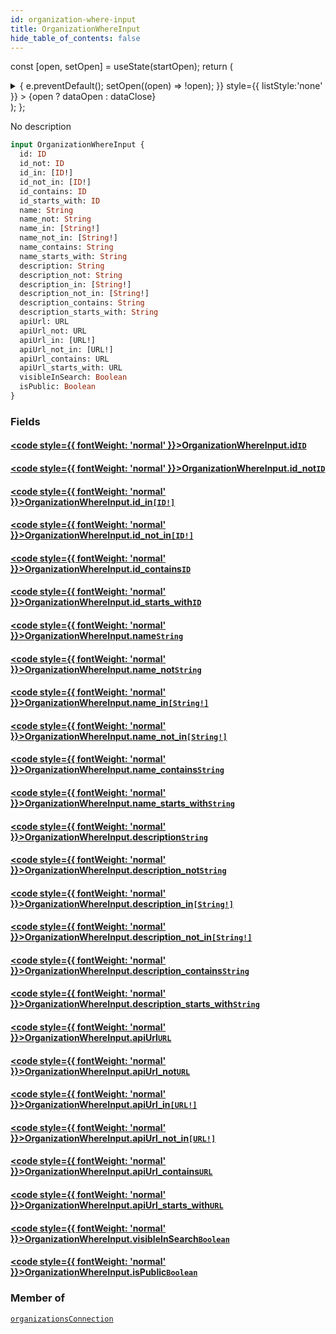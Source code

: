 ```yaml
---
id: organization-where-input
title: OrganizationWhereInput
hide_table_of_contents: false
---
```






const [open, setOpen] = useState(startOpen);
return (
<details {...(open ? { open: true } : {})} className="details" style={{ border:'none', boxShadow:'none', background:'var(--ifm-background-color)' }}>
<summary
onClick={(e) => {
e.preventDefault();
setOpen((open) => !open);
}}
style={{ listStyle:'none' }} >
{open ? dataOpen : dataClose}
</summary>
{open && children}
</details>
);
};

No description

```graphql
input OrganizationWhereInput {
  id: ID
  id_not: ID
  id_in: [ID!]
  id_not_in: [ID!]
  id_contains: ID
  id_starts_with: ID
  name: String
  name_not: String
  name_in: [String!]
  name_not_in: [String!]
  name_contains: String
  name_starts_with: String
  description: String
  description_not: String
  description_in: [String!]
  description_not_in: [String!]
  description_contains: String
  description_starts_with: String
  apiUrl: URL
  apiUrl_not: URL
  apiUrl_in: [URL!]
  apiUrl_not_in: [URL!]
  apiUrl_contains: URL
  apiUrl_starts_with: URL
  visibleInSearch: Boolean
  isPublic: Boolean
}
```

### Fields

#### [<code style={{ fontWeight: 'normal' }}>OrganizationWhereInput.<b>id</b></code>](#)<Bullet />[`ID`](../../../docs/schema/scalars/id) <Badge class="secondary" text="scalar"/>

>

#### [<code style={{ fontWeight: 'normal' }}>OrganizationWhereInput.<b>id_not</b></code>](#)<Bullet />[`ID`](../../../docs/schema/scalars/id) <Badge class="secondary" text="scalar"/>

>

#### [<code style={{ fontWeight: 'normal' }}>OrganizationWhereInput.<b>id_in</b></code>](#)<Bullet />[`[ID!]`](../../../docs/schema/scalars/id) <Badge class="secondary" text="list"/> <Badge class="secondary" text="scalar"/>

>

#### [<code style={{ fontWeight: 'normal' }}>OrganizationWhereInput.<b>id_not_in</b></code>](#)<Bullet />[`[ID!]`](../../../docs/schema/scalars/id) <Badge class="secondary" text="list"/> <Badge class="secondary" text="scalar"/>

>

#### [<code style={{ fontWeight: 'normal' }}>OrganizationWhereInput.<b>id_contains</b></code>](#)<Bullet />[`ID`](../../../docs/schema/scalars/id) <Badge class="secondary" text="scalar"/>

>

#### [<code style={{ fontWeight: 'normal' }}>OrganizationWhereInput.<b>id_starts_with</b></code>](#)<Bullet />[`ID`](../../../docs/schema/scalars/id) <Badge class="secondary" text="scalar"/>

>

#### [<code style={{ fontWeight: 'normal' }}>OrganizationWhereInput.<b>name</b></code>](#)<Bullet />[`String`](../../../docs/schema/scalars/string) <Badge class="secondary" text="scalar"/>

>

#### [<code style={{ fontWeight: 'normal' }}>OrganizationWhereInput.<b>name_not</b></code>](#)<Bullet />[`String`](../../../docs/schema/scalars/string) <Badge class="secondary" text="scalar"/>

>

#### [<code style={{ fontWeight: 'normal' }}>OrganizationWhereInput.<b>name_in</b></code>](#)<Bullet />[`[String!]`](../../../docs/schema/scalars/string) <Badge class="secondary" text="list"/> <Badge class="secondary" text="scalar"/>

>

#### [<code style={{ fontWeight: 'normal' }}>OrganizationWhereInput.<b>name_not_in</b></code>](#)<Bullet />[`[String!]`](../../../docs/schema/scalars/string) <Badge class="secondary" text="list"/> <Badge class="secondary" text="scalar"/>

>

#### [<code style={{ fontWeight: 'normal' }}>OrganizationWhereInput.<b>name_contains</b></code>](#)<Bullet />[`String`](../../../docs/schema/scalars/string) <Badge class="secondary" text="scalar"/>

>

#### [<code style={{ fontWeight: 'normal' }}>OrganizationWhereInput.<b>name_starts_with</b></code>](#)<Bullet />[`String`](../../../docs/schema/scalars/string) <Badge class="secondary" text="scalar"/>

>

#### [<code style={{ fontWeight: 'normal' }}>OrganizationWhereInput.<b>description</b></code>](#)<Bullet />[`String`](../../../docs/schema/scalars/string) <Badge class="secondary" text="scalar"/>

>

#### [<code style={{ fontWeight: 'normal' }}>OrganizationWhereInput.<b>description_not</b></code>](#)<Bullet />[`String`](../../../docs/schema/scalars/string) <Badge class="secondary" text="scalar"/>

>

#### [<code style={{ fontWeight: 'normal' }}>OrganizationWhereInput.<b>description_in</b></code>](#)<Bullet />[`[String!]`](../../../docs/schema/scalars/string) <Badge class="secondary" text="list"/> <Badge class="secondary" text="scalar"/>

>

#### [<code style={{ fontWeight: 'normal' }}>OrganizationWhereInput.<b>description_not_in</b></code>](#)<Bullet />[`[String!]`](../../../docs/schema/scalars/string) <Badge class="secondary" text="list"/> <Badge class="secondary" text="scalar"/>

>

#### [<code style={{ fontWeight: 'normal' }}>OrganizationWhereInput.<b>description_contains</b></code>](#)<Bullet />[`String`](../../../docs/schema/scalars/string) <Badge class="secondary" text="scalar"/>

>

#### [<code style={{ fontWeight: 'normal' }}>OrganizationWhereInput.<b>description_starts_with</b></code>](#)<Bullet />[`String`](../../../docs/schema/scalars/string) <Badge class="secondary" text="scalar"/>

>

#### [<code style={{ fontWeight: 'normal' }}>OrganizationWhereInput.<b>apiUrl</b></code>](#)<Bullet />[`URL`](../../../docs/schema/scalars/url) <Badge class="secondary" text="scalar"/>

>

#### [<code style={{ fontWeight: 'normal' }}>OrganizationWhereInput.<b>apiUrl_not</b></code>](#)<Bullet />[`URL`](../../../docs/schema/scalars/url) <Badge class="secondary" text="scalar"/>

>

#### [<code style={{ fontWeight: 'normal' }}>OrganizationWhereInput.<b>apiUrl_in</b></code>](#)<Bullet />[`[URL!]`](../../../docs/schema/scalars/url) <Badge class="secondary" text="list"/> <Badge class="secondary" text="scalar"/>

>

#### [<code style={{ fontWeight: 'normal' }}>OrganizationWhereInput.<b>apiUrl_not_in</b></code>](#)<Bullet />[`[URL!]`](../../../docs/schema/scalars/url) <Badge class="secondary" text="list"/> <Badge class="secondary" text="scalar"/>

>

#### [<code style={{ fontWeight: 'normal' }}>OrganizationWhereInput.<b>apiUrl_contains</b></code>](#)<Bullet />[`URL`](../../../docs/schema/scalars/url) <Badge class="secondary" text="scalar"/>

>

#### [<code style={{ fontWeight: 'normal' }}>OrganizationWhereInput.<b>apiUrl_starts_with</b></code>](#)<Bullet />[`URL`](../../../docs/schema/scalars/url) <Badge class="secondary" text="scalar"/>

>

#### [<code style={{ fontWeight: 'normal' }}>OrganizationWhereInput.<b>visibleInSearch</b></code>](#)<Bullet />[`Boolean`](../../../docs/schema/scalars/boolean) <Badge class="secondary" text="scalar"/>

>

#### [<code style={{ fontWeight: 'normal' }}>OrganizationWhereInput.<b>isPublic</b></code>](#)<Bullet />[`Boolean`](../../../docs/schema/scalars/boolean) <Badge class="secondary" text="scalar"/>

>

### Member of

[`organizationsConnection`](../../../docs/schema/queries/organizations-connection) <Badge class="secondary" text="query"/>
